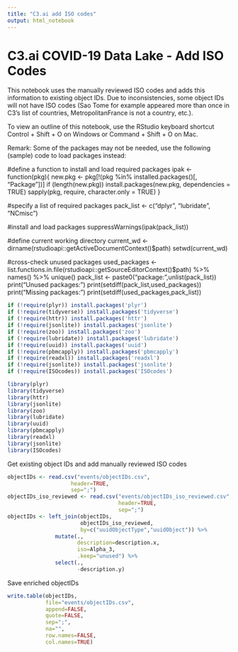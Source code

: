 ```yaml
---
title: "C3.ai add ISO codes"
output: html_notebook
---
```


# C3.ai COVID-19 Data Lake - Add ISO Codes

This notebook uses the manually reviewed ISO codes and adds this information to existing object IDs. Due to inconsistencies, some object IDs will not have ISO codes (Sao Tome for example appeared more than once in C3's list of countries, MetropolitanFrance is not a country, etc.).

To view an outline of this notebook, use the RStudio keyboard shortcut Control + Shift + O on Windows or Command + Shift + O on Mac.

Remark: Some of the packages may not be needed, use the following (sample) code to load packages instead:

#define a function to install and load required packages
ipak <- function(pkg){
  new.pkg <- pkg[!(pkg %in% installed.packages()[, "Package"])]
  if (length(new.pkg)) 
    install.packages(new.pkg, dependencies = TRUE)
  sapply(pkg, require, character.only = TRUE)
}

#specify a list of required packages
pack_list <- c("dplyr",
               "lubridate",
               "NCmisc")

#install and load packages
suppressWarnings(ipak(pack_list))

#define current working directory
current_wd <- dirname(rstudioapi::getActiveDocumentContext()$path)
setwd(current_wd)

#cross-check unused packages
used_packages <- list.functions.in.file(rstudioapi::getSourceEditorContext()$path) %>%
  names() %>%
  unique()
pack_list <- paste0("package:",unlist(pack_list))
print("Unused packages:")
print(setdiff(pack_list,used_packages))
print("Missing packages:")
print(setdiff(used_packages,pack_list))

```r
if (!require(plyr)) install.packages('plyr')
if (!require(tidyverse)) install.packages('tidyverse')
if (!require(httr)) install.packages('httr')
if (!require(jsonlite)) install.packages('jsonlite')
if (!require(zoo)) install.packages('zoo')
if (!require(lubridate)) install.packages('lubridate')
if (!require(uuid)) install.packages('uuid')
if (!require(pbmcapply)) install.packages('pbmcapply')
if (!require(readxl)) install.packages('readxl')
if (!require(jsonlite)) install.packages('jsonlite')
if (!require(ISOcodes)) install.packages('ISOcodes')

library(plyr)
library(tidyverse)
library(httr)
library(jsonlite)
library(zoo)
library(lubridate)
library(uuid)
library(pbmcapply)
library(readxl)
library(jsonlite)
library(ISOcodes)
```

Get existing object IDs and add manually reviewed ISO codes

```r
objectIDs <- read.csv("events/objectIDs.csv",
                    header=TRUE,
                    sep=";")
objectIDs_iso_reviewed <- read.csv("events/objectIDs_iso_reviewed.csv",
                                   header=TRUE,
                                   sep=";")
objectIDs <- left_join(objectIDs,
                       objectIDs_iso_reviewed,
                       by=c("uuidObjectType","uuidObject")) %>%
               mutate(.,
                      description=description.x,
                      iso=Alpha_3,
                      .keep="unused") %>%
               select(.,
                      -description.y)
```

Save enriched objectIDs

```r
write.table(objectIDs,
            file="events/objectIDs.csv",
            append=FALSE,
            quote=FALSE,
            sep=";",
            na="",
            row.names=FALSE,
            col.names=TRUE)
```
